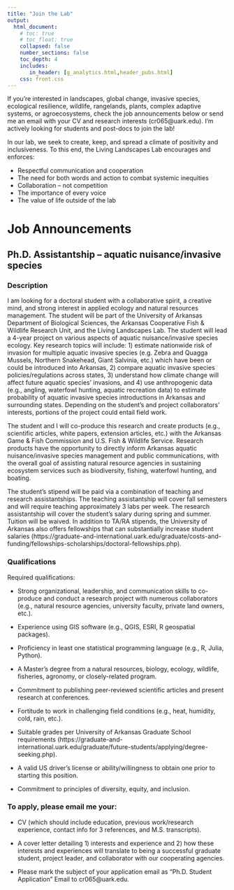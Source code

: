 ```yaml
---
title: "Join the Lab"
output: 
  html_document:
    # toc: true
    # toc_float: true
    collapsed: false
    number_sections: false
    toc_depth: 4
    includes:
       in_header: [g_analytics.html,header_pubs.html]
    css: front.css
---
```


If you're interested in landscapes, global change, invasive species, ecological resilience, wildlife, rangelands, plants, complex adaptive systems, or agroecosystems, check the job announcements below or send me an email with your CV and research interests (cr065@uark.edu). I'm actively looking for students and post-docs to join the lab!

In our lab, we seek to create, keep, and spread a climate of positivity and inclusiveness. To this end, the Living Landscapes Lab encourages and enforces:

- Respectful communication and cooperation
- The need for both words and action to combat systemic inequities
- Collaboration -- not competition
- The importance of every voice 
- The value of life outside of the lab

# Job Announcements

<!-- There are no positions available at this time. -->

## Ph.D. Assistantship – aquatic nuisance/invasive species

### Description

I am looking for a doctoral student with a collaborative spirit, a creative mind, and strong interest in applied ecology and natural resources management. The student will be part of the University of Arkansas Department of Biological Sciences, the Arkansas Cooperative Fish & Wildlife Research Unit, and the Living Landscapes Lab. The student will lead a 4-year project on various aspects of aquatic nuisance/invasive species ecology. Key research topics will include: 1) estimate nationwide risk of invasion for multiple aquatic invasive species (e.g. Zebra and Quagga Mussels, Northern Snakehead, Giant Salvinia, etc.) which have been or could be introduced into Arkansas, 2) compare aquatic invasive species policies/regulations across states, 3) understand how climate change will affect future aquatic species’ invasions, and 4) use anthropogenic data (e.g., angling, waterfowl hunting, aquatic recreation data) to estimate probability of aquatic invasive species introductions in Arkansas and surrounding states. Depending on the student’s and project collaborators’ interests, portions of the project could entail field work.

The student and I will co-produce this research and create products (e.g., scientific articles, white papers, extension articles, etc.) with the Arkansas Game & Fish Commission and U.S. Fish & Wildlife Service. Research products have the opportunity to directly inform Arkansas aquatic nuisance/invasive species management and public communications, with the overall goal of assisting natural resource agencies in sustaining ecosystem services such as biodiversity, fishing, waterfowl hunting, and boating.

The student’s stipend will be paid via a combination of teaching and research assistantships. The teaching assistantship will cover fall semesters and will require teaching approximately 3 labs per week. The research assistantship will cover the student’s salary during spring and summer. Tuition will be waived. In addition to TA/RA stipends, the University of Arkansas also offers fellowships that can substantially increase student salaries (https://graduate-and-international.uark.edu/graduate/costs-and-funding/fellowships-scholarships/doctoral-fellowships.php). 

### Qualifications

Required qualifications: 

- Strong organizational, leadership, and communication skills to co-produce and conduct a research project with numerous collaborators (e.g., natural resource agencies, university faculty, private land owners, etc.). 

- Experience using GIS software (e.g., QGIS, ESRI, R geospatial packages).

- Proficiency in least one statistical programming language (e.g., R, Julia, Python).

- A Master’s degree from a natural resources, biology, ecology, wildlife, fisheries, agronomy, or closely-related program. 

- Commitment to publishing peer-reviewed scientific articles and present research at conferences.

- Fortitude to work in challenging field conditions (e.g., heat, humidity, cold, rain, etc.).

- Suitable grades per University of Arkansas Graduate School requirements (https://graduate-and-international.uark.edu/graduate/future-students/applying/degree-seeking.php).

- A valid US driver’s license or ability/willingness to obtain one prior to starting this position.

- Commitment to principles of diversity, equity, and inclusion.

### To apply, please email me your:

- CV (which should include education, previous work/research experience, contact info for 3 references, and M.S. transcripts). 

- A cover letter detailing 1) interests and experience and 2) how these interests and experiences will translate to being a successful graduate student, project leader, and collaborator with our cooperating agencies.

- Please mark the subject of your application email as “Ph.D. Student Application” Email to cr065@uark.edu.

